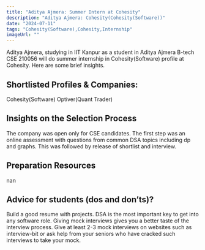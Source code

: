 ```yaml
---
title: "Aditya Ajmera: Summer Intern at Cohesity"
description: "Aditya Ajmera: Cohesity(Cohesity(Software))"
date: "2024-07-11"
tags: "Cohesity(Software),Cohesity,Internship"
imageUrl: ""
---
```


Aditya Ajmera, studying in IIT Kanpur as a  student in Aditya Ajmera B-tech CSE 210056 will do
 summer internship in Cohesity(Software) profile at Cohesity. Here are some brief
insights.

## Shortlisted Profiles & Companies:
Cohesity(Software) Optiver(Quant Trader)

## Insights on the Selection Process
The company was open only for CSE candidates. The first step was an online assessment with questions from common DSA topics including dp and graphs. This was followed by release of shortlist and interview.

##  Preparation Resources
nan

## Advice for students (dos and don’ts)? 
Build a good resume with projects. DSA is the most important key to get into any software role. Giving mock interviews gives you a better taste of the interview process. Give at least 2-3 mock interviews on websites such as interview-bit or ask help from your seniors who have cracked such interviews to take your mock.

